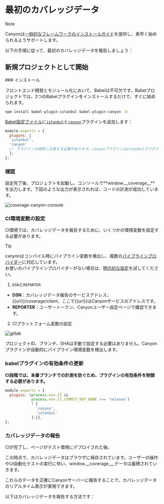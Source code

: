 
# 最初のカバレッジデータ

> [!NOTE]
>
> Canyonは[一般的なフレームワークのインストールガイド](/documentation/installation/getting-started)を提供し、素早く始められるようサポートします。

以下の手順に従って、最初のカバレッジデータを報告しましょう：

## 新規プロジェクトとして開始

<Steps>
  ### インストール

フロントエンド開発とモジュール化において、Babelは不可欠です。Babelプロジェクトでは、2つのBabelプラグインをインストールするだけで、すぐに始められます。

```sh npm2yarn
npm install babel-plugin-istanbul babel-plugin-canyon -D
```

[Babel設定ファイル](https://babeljs.io/docs/config-files#configuration-file-types)に[`istanbul`](https://www.npmjs.com/package/babel-plugin-istanbul)と[`canyon`](https://www.npmjs.com/package/babel-plugin-canyon)プラグインを追加します：

  ```js filename="babel.config.js" {3,4} copy
  module.exports = {
    plugins: [
    'istanbul',
    'canyon'
    // プラグインの順序に注意する必要があります。canyonプラグインはistanbulプラグインの後にある必要があります
    ],
  };
  ```

### 確認

設定完了後、プロジェクトを起動し、コンソールで**window.\_\_coverage\_\_**を出力します。下図のような出力が表示されれば、コードの計測が成功しています。

![coverage-canyon-console](/static/documentation/getting-started/first-coverage/coverage-canyon-console.png)

### CI環境変数の設定

CI環境では、カバレッジデータを報告するために、いくつかの環境変数を設定する必要があります。

> [!TIP]
>
> canyonはコンパイル時にパイプライン変数を検出し、複数の[パイプラインプロバイダー](/documentation/reference/provider)に対応しています。<br/>
> お使いのパイプラインプロバイダーがない場合は、[明示的な設定](/documentation/ecosystem/babel-plugin-canyon#配置)を試してください。


1. `DSN`と`REPORTER`

- **DSN**：カバレッジデータ報告のサービスアドレス、\{\{url\}\}/coverage/client、ここで\{\{url\}\}はCanyonサービスのアドレスです。
- **REPORTER**：ユーザートークン、Canyonユーザー設定ページで確認できます。

2. CIプラットフォーム変数の設定

![gitlab](/static/documentation/getting-started/first-coverage/gitlab-var-config.png)

<Callout type="info" emoji="ℹ️">
  プロジェクトID、ブランチ、SHAは手動で設定する必要はありません。Canyonプラグインが自動的にパイプライン環境変数を検出します。
</Callout>

  ### babelプラグインの有効条件の更新

  __CI段階では、本番ブランチでの計測を防ぐため、プラグインの有効条件を制御する必要があります。__

  ```js {2,3} copy
  module.exports = {
    plugins: (process.env.CI &&
              process.env.CI_COMMIT_REF_NAME !== 'release')
              ? [
                'canyon',
                'istanbul'
              ]:[],
  };
  ```

  ### カバレッジデータの報告

  CIが完了し、ページがテスト環境にデプロイされた後。

  この時点で、カバレッジデータはブラウザに保存されています。ユーザーの操作やUI自動化テストの実行に伴い、window.__coverage___データは蓄積されていきます。

  これらのデータを正確にCanyonサーバーに報告することで、カバレッジデータのリアルタイム表示が実現できます。


  以下はカバレッジデータを報告する方法です：

  <Cards>
  <Cards.Card
    title="UI自動化テスト"
    href="/documentation/end-to-end-testing/playwright"
  />
  <Cards.Card
    title="手動テスト"
    href="/documentation/ecosystem/canyon-extension"
  />
</Cards>
</Steps>
